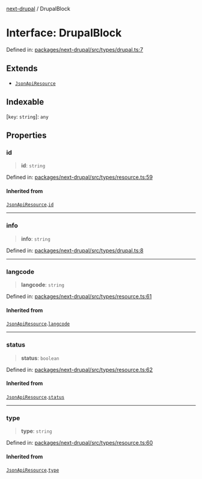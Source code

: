[next-drupal](../globals.mdx) / DrupalBlock

# Interface: DrupalBlock

Defined in: [packages/next-drupal/src/types/drupal.ts:7](https://github.com/chapter-three/next-drupal/blob/b814feb907442ea504825c35810c973aeb865442/packages/next-drupal/src/types/drupal.ts#L7)

## Extends

- [`JsonApiResource`](JsonApiResource.mdx)

## Indexable

\[`key`: `string`\]: `any`

## Properties

### id

> **id**: `string`

Defined in: [packages/next-drupal/src/types/resource.ts:59](https://github.com/chapter-three/next-drupal/blob/b814feb907442ea504825c35810c973aeb865442/packages/next-drupal/src/types/resource.ts#L59)

#### Inherited from

[`JsonApiResource`](JsonApiResource.mdx).[`id`](JsonApiResource.mdx#id)

---

### info

> **info**: `string`

Defined in: [packages/next-drupal/src/types/drupal.ts:8](https://github.com/chapter-three/next-drupal/blob/b814feb907442ea504825c35810c973aeb865442/packages/next-drupal/src/types/drupal.ts#L8)

---

### langcode

> **langcode**: `string`

Defined in: [packages/next-drupal/src/types/resource.ts:61](https://github.com/chapter-three/next-drupal/blob/b814feb907442ea504825c35810c973aeb865442/packages/next-drupal/src/types/resource.ts#L61)

#### Inherited from

[`JsonApiResource`](JsonApiResource.mdx).[`langcode`](JsonApiResource.mdx#langcode)

---

### status

> **status**: `boolean`

Defined in: [packages/next-drupal/src/types/resource.ts:62](https://github.com/chapter-three/next-drupal/blob/b814feb907442ea504825c35810c973aeb865442/packages/next-drupal/src/types/resource.ts#L62)

#### Inherited from

[`JsonApiResource`](JsonApiResource.mdx).[`status`](JsonApiResource.mdx#status)

---

### type

> **type**: `string`

Defined in: [packages/next-drupal/src/types/resource.ts:60](https://github.com/chapter-three/next-drupal/blob/b814feb907442ea504825c35810c973aeb865442/packages/next-drupal/src/types/resource.ts#L60)

#### Inherited from

[`JsonApiResource`](JsonApiResource.mdx).[`type`](JsonApiResource.mdx#type)
